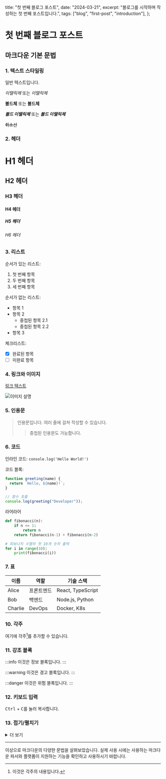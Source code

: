   title: "첫 번째 블로그 포스트",
  date: "2024-03-21",
  excerpt: "블로그를 시작하며 작성하는 첫 번째 포스트입니다.",
  tags: ["blog", "first-post", "introduction"],
};

# 첫 번째 블로그 포스트

## 마크다운 기본 문법

### 1. 텍스트 스타일링

일반 텍스트입니다.

_이탤릭체_ 또는 _이탤릭체_

**볼드체** 또는 **볼드체**

**_볼드 이탤릭체_** 또는 **_볼드 이탤릭체_**

~~취소선~~

### 2. 헤더

# H1 헤더

## H2 헤더

### H3 헤더

#### H4 헤더

##### H5 헤더

###### H6 헤더

### 3. 리스트

순서가 있는 리스트:

1. 첫 번째 항목
2. 두 번째 항목
3. 세 번째 항목

순서가 없는 리스트:

- 항목 1
- 항목 2
  - 중첩된 항목 2.1
  - 중첩된 항목 2.2
- 항목 3

체크리스트:

- [x] 완료된 항목
- [ ] 미완료 항목

### 4. 링크와 이미지

[링크 텍스트](https://example.com)

![이미지 설명](https://example.com/image.jpg)

### 5. 인용문

> 인용문입니다.
> 여러 줄에 걸쳐 작성할 수 있습니다.
>
> > 중첩된 인용문도 가능합니다.

### 6. 코드

인라인 코드: `console.log('Hello World!')`

코드 블록:

```javascript
function greeting(name) {
  return `Hello, ${name}!`;
}

// 함수 호출
console.log(greeting("Developer"));
```

라어라어

```python
def fibonacci(n):
    if n <= 1:
        return n
    return fibonacci(n-1) + fibonacci(n-2)

# 피보나치 수열의 첫 10개 숫자 출력
for i in range(10):
    print(fibonacci(i))
```

### 7. 표

| 이름    | 역할       | 기술 스택         |
| ------- | ---------- | ----------------- |
| Alice   | 프론트엔드 | React, TypeScript |
| Bob     | 백엔드     | Node.js, Python   |
| Charlie | DevOps     | Docker, K8s       |

### 10. 각주

여기에 각주[^1]를 추가할 수 있습니다.

[^1]: 이것은 각주의 내용입니다.

### 11. 강조 블록

:::info
이것은 정보 블록입니다.
:::

:::warning
이것은 경고 블록입니다.
:::

:::danger
이것은 위험 블록입니다.
:::

### 12. 키보드 입력

<kbd>Ctrl</kbd> + <kbd>C</kbd>를 눌러 복사합니다.

### 13. 접기/펼치기

<details>
<summary>더 보기</summary>

여기에 숨겨진 내용이 있습니다.

- 항목 1
- 항목 2
- 항목 3

</details>

---

이상으로 마크다운의 다양한 문법을 살펴보았습니다.
실제 사용 시에는 사용하는 마크다운 파서와 플랫폼이 지원하는 기능을 확인하고 사용하시기 바랍니다.

